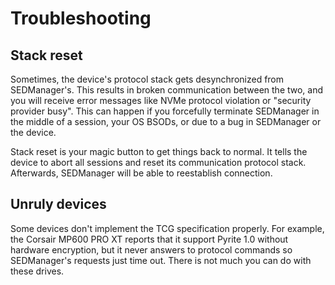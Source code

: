 # Troubleshooting

## Stack reset

Sometimes, the device's protocol stack gets desynchronized from SEDManager's. This results in broken communication between the two, and you will receive error messages like NVMe protocol violation or "security provider busy". This can happen if you forcefully terminate SEDManager in the middle of a session, your OS BSODs, or due to a bug in SEDManager or the device.

Stack reset is your magic button to get things back to normal. It tells the device to abort all sessions and reset its communication protocol stack. Afterwards, SEDManager will be able to reestablish connection.

## Unruly devices

Some devices don't implement the TCG specification properly. For example, the Corsair MP600 PRO XT reports that it support Pyrite 1.0 without hardware encryption, but it never answers to protocol commands so SEDManager's requests just time out. There is not much you can do with these drives.